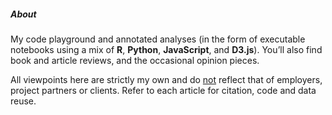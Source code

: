##### About {.quarto-listing-category-title}

::: {.text-muted .small .border-bottom .mb-3}
My code playground and annotated analyses (in the form of executable notebooks using a mix of **R**, **Python**, **JavaScript**, and **D3.js**). You'll also find book and article reviews, and the occasional opinion pieces.

<p class="small">All viewpoints here are strictly my own and do <u>not</u> reflect that of employers, project partners or clients. Refer to each article for citation, code and data reuse.</p>
:::

